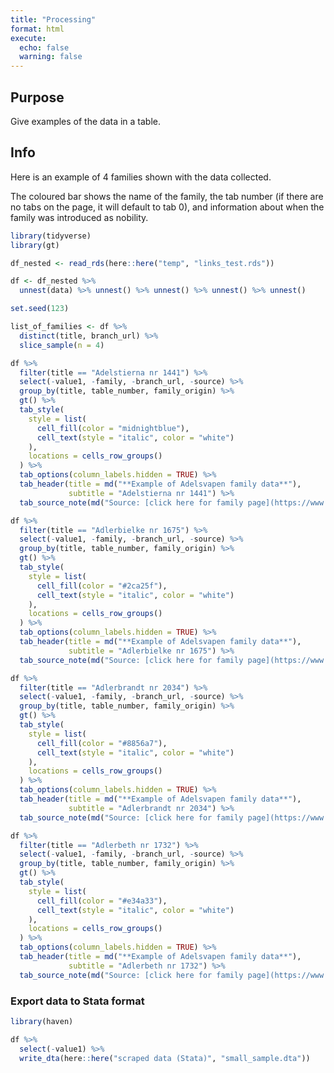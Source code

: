 ```yaml
---
title: "Processing"
format: html
execute: 
  echo: false
  warning: false
---
```


## Purpose

Give examples of the data in a table.

## Info

Here is an example of 4 families shown with the data collected.

The coloured bar shows the name of the family, the tab number (if there are no tabs on the page, it will default to tab 0), and information about when the family was introduced as nobility.

```r
library(tidyverse)
library(gt)

df_nested <- read_rds(here::here("temp", "links_test.rds"))
```

```r
df <- df_nested %>% 
  unnest(data) %>% unnest() %>% unnest() %>% unnest() %>% unnest()
```

```r
set.seed(123)

list_of_families <- df %>% 
  distinct(title, branch_url) %>% 
  slice_sample(n = 4)
```

```r
df %>% 
  filter(title == "Adelstierna nr 1441") %>%
  select(-value1, -family, -branch_url, -source) %>% 
  group_by(title, table_number, family_origin) %>% 
  gt() %>% 
  tab_style(
    style = list(
      cell_fill(color = "midnightblue"),
      cell_text(style = "italic", color = "white")
    ),
    locations = cells_row_groups()
  ) %>% 
  tab_options(column_labels.hidden = TRUE) %>% 
  tab_header(title = md("**Example of Adelsvapen family data**"),
             subtitle = "Adelstierna nr 1441") %>% 
  tab_source_note(md("Source: [click here for family page](https://www.adelsvapen.com/genealogi/Adelstierna_nr_1441)"))
```


```r
df %>% 
  filter(title == "Adlerbielke nr 1675") %>%
  select(-value1, -family, -branch_url, -source) %>% 
  group_by(title, table_number, family_origin) %>% 
  gt() %>% 
  tab_style(
    style = list(
      cell_fill(color = "#2ca25f"),
      cell_text(style = "italic", color = "white")
    ),
    locations = cells_row_groups()
  ) %>% 
  tab_options(column_labels.hidden = TRUE) %>% 
  tab_header(title = md("**Example of Adelsvapen family data**"),
             subtitle = "Adlerbielke nr 1675") %>% 
  tab_source_note(md("Source: [click here for family page](https://www.adelsvapen.com/genealogi/Adlerbielke_nr_1675)"))
```

```r
df %>% 
  filter(title == "Adlerbrandt nr 2034") %>%
  select(-value1, -family, -branch_url, -source) %>% 
  group_by(title, table_number, family_origin) %>% 
  gt() %>% 
  tab_style(
    style = list(
      cell_fill(color = "#8856a7"),
      cell_text(style = "italic", color = "white")
    ),
    locations = cells_row_groups()
  ) %>% 
  tab_options(column_labels.hidden = TRUE) %>% 
  tab_header(title = md("**Example of Adelsvapen family data**"),
             subtitle = "Adlerbrandt nr 2034") %>% 
  tab_source_note(md("Source: [click here for family page](https://www.adelsvapen.com/genealogi/Adlerbrandt_nr_2034)"))
```


```r
df %>% 
  filter(title == "Adlerbeth nr 1732") %>%
  select(-value1, -family, -branch_url, -source) %>% 
  group_by(title, table_number, family_origin) %>% 
  gt() %>% 
  tab_style(
    style = list(
      cell_fill(color = "#e34a33"),
      cell_text(style = "italic", color = "white")
    ),
    locations = cells_row_groups()
  ) %>% 
  tab_options(column_labels.hidden = TRUE) %>% 
  tab_header(title = md("**Example of Adelsvapen family data**"),
             subtitle = "Adlerbeth nr 1732") %>% 
  tab_source_note(md("Source: [click here for family page](https://www.adelsvapen.com/genealogi/Adlerbeth_nr_1732)"))
```

### Export data to Stata format

```r
library(haven)

df %>% 
  select(-value1) %>% 
  write_dta(here::here("scraped data (Stata)", "small_sample.dta"))
```

